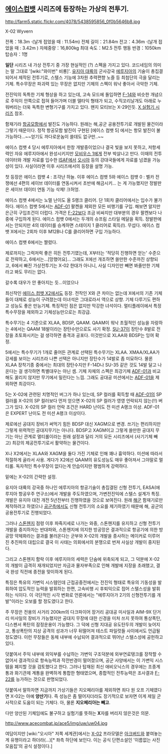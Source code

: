 == [[에이스컴뱃]] 시리즈에 등장하는 가상의 전투기. ==

http://farm5.static.flickr.com/4078/5438595856_0f0b5646b8.jpg

X-02 Wyvern

전폭：18.3m ·(날개 접었을 때 : 11.54m)
전체 길이：21.84m
전고：4.36m ·(날개 접었을 때 : 3.42m )
자체중량：16,800kg
최대 속도：M2.5
전투 행동 반경：1050km
탑승자：1명 


'''일단''' 시리즈 내 가상 전투기 중 가장 현실적인 (?) 스펙을 가지고 있다. 코드네임의 의미는 말 그대로 '[wiki:"와이번" 비룡]'. [[유지아 대륙]]의 군사강국 [[에루지아]]의 기술이 총집결되어서 제작된 전투기로, 스텔스 기능에 3차원 추력편향 노즐 등 최첨단의 극을 달리는 기체. 특수무장은 파괴력 있는 무장은 없지만 기체의 스펙이 워낙 좋아서 극악한 기체.

전진익의 독특한 기체 형상을 하고 있는데, 고속 모드에 돌입하면 [[F-14]]와 비슷한 개념으로 주익이 안쪽으로 접혀 들어가며 더블 델타익 형태가 되고, 수직꼬리날개도 아래로 누워버리는 더욱 독특한 변형기구를 가지고 있다. 왠지 모티브는 X-29인듯. [[X 실험기 시리즈]] 참조.

함재기라 [[항공모함]]에서 발진도 가능하다. 원래는 해,공군 공용전투기로 개발된 물건이라 그렇기 때문이다. 정작 항공모함 발진이 구현된 [에이스 컴뱃 5] 에서는 항모 발진이 불가능하다...~~얻기도 까다로운놈이 쓸데도 없구만..~~

에이스 컴뱃 4 당시 에루지아에서 한창 개발중이었으나 결국 빛을 보지 못하고, 저항세력인 자유 에루지아에서 완성시키지만 [[모비우스 1]]에게 전부 박살나고 만다. 이때의 전투 데이터와 개발 자료를 입수한 [[ISAF]]에서 [[오시아]] 등의 강대국들에게 자료를 넘겼을 가능성이 있다. 사실이라면 이후 시리즈에서의 등장을 설명 가능.

첫 등장은 에이스 컴뱃 4 : 조각난 하늘. 이후 에이스 컴뱃 5와 에이스 컴뱃 0 : 벨카 전쟁에선 4편의 세이브 데이터를 연동시켜서 초반에 해금시키… 는 게 가능했지만 정발판은 세이브 데이터 연동 기능 삭제! 크허엉.

에이스 컴뱃 4에서는 노멀 난이도 올 S랭크 클리어. 단 1회차 클리어에서는 입수가 불가하다. 
에이스 컴뱃 5에서는 [[ADF-01]] 팔켄을 제외한 모든 비행기를 구입. 해보면 알지만 은근히 구입조건이 더럽다. 가격은 [[F-22]]보다 조금 비싸지만 대부분의 경우 팔켄보다 나중에 구입하게 된다. 
에이스 컴뱃 0에서는 두개의 슈프림 스타일 메달을 획득. 정발판에서는 안되지만 4의 데이터를 승계하면 스테이지 1 클리어로 획득(!). 무섭다.
에이스 컴뱃 X에서는 2회차 이후 M12B나 C를 클리어하면 구입 가능하다. 

에이스 컴뱃 6에서는 짤렸다.

제로까지는 그럭저럭 좋은 히든 전투기였는데, X부터는 '적당히 진행하면 얻는' 수준으로 전략하고, 6에서는...[망했어요]... 그래도 X에선 개조하면 쓸만한 수준까진 상향되고, 6에서 빠진 가상전투기는 X-02 한대가 아니니, 사실 디자인만 빼면 봐줄만한 기체라고 봐도 무리는 없다.

갈수록 대우가 안 좋아지는 듯...이었으나
 
최신작인 [[에이스 컴뱃 X2]]에서도 등장. 전작인 X와 큰 차이는 없는데 X에서의 기존 기체들이 대체로 성능이 구려졌는데 이녀석은 그대로라서 역으로 상향. 기체 다루기도 편하고 성능도 좋은 만능기체. 특징적인 점은 없지만 막강한 녀석이다. 멀티플레이에서 특정 특수무장을 제외하고 기체성능만으로는 최강급.

특수무기는 4 기준으로 XLAA, BDSP, QAAM. QAAM이 워낙 초월적인 성능을 자랑하는 4에서는 QAAM 18발이라는 장탄수만으로도 사기 확정. [[SU-37]]이 장탄수 8발로 전장을 초토화시키는 걸 생각하면 충격과 공포다. 이것만으로 XLAA와 BDSP는 잉여 확정.

5에서는 특수무기가 1개로 줄어든 관계로 선택된 특수무기는 XLAA. XMAA/XLAA가 강세를 보이는 시리즈라 나쁜 선택은 아니지만 장탄수가 14발로 좀 미묘하다. 물론 XLAA 장착기종 중에서는 최대의 장탄수지만 F-14D나 SU-35 같은 것도 14발 달고 나온다는 걸 생각하면 특별대우는 아닌 셈. 기체 자체의 스펙은 최강기체 [[ADF-01]]과 비교해도 꿀리지 않지만 무기에서 밀린다는 느낌. 그래도 공대공 미션에서는 [[ADF-01]]을 제외하면 최강이다.

5는 X-02에 관련된 치명적인 버그가 하나 있는데, SP 컬러를 획득할 때 [[ADF-01]]의 SP 컬러를 X-02의 SP 컬러보다 먼저 얻으면 X-02의 SP 컬러가 영영 언락되지 않는(!!) 버그가 있다. X-02의 SP 컬러 언락 조건은 HARD 난이도 전 미션 A랭크 이상. ADF-01은 EXPERT 난이도 전 미션 A랭크 이상이다.

제로에선 공대지 장비가 써먹기 힘든 BDSP 대신 XAGM으로 변경. 쓰기는 편리하지만 그렇게 위력적인 공대지무기는 아니다. BDSP고 XAGM이고 그렇게 쓸만한 공대지 무기는 아닌 관계로 멀티롤이라는 원래 설정과 달리 거의 모든 시리즈에서 (사기기체 빼고) 최강의 제공전투기로서 활약하는 물건이다.

X나 X2에서는 XLAA와 XAGM을 둘다 가진 기체로 인해 꽤나 흉악하다. 미션에 따라서 적절하게 골라서 사용. 게다가 X2에선 QAAM의 유도성능도 매우 좋아져서 그야말로 멀티롤. 독자적인 특수무장이 없다는게 안습이지만 평범하게 강력하다.

밑에는 X-02의 간략한 설정.


유지아 대륙의 강국중 하나인 에루지아의 항공기술이 총집결된 신형 전투기, EASA(에루지아 항공우주 연구소)에서 개발을 주도하였으며, 가변전진익에 스텔스 설계가 특징. 개발은 유지아 대전 개전 5년전부터 진행하였을 것으로 보여진다. 원래 [[해군]] 함재기로만 제작하려고 하였으나 [[공군]]측에서도 신형 전투기의 소요를 제기하였기 때문에 해, 공군의 공용전투기로 진행되었다.

그러나 [[스톤헨지]] 점령 이후 파죽지세로 나가는 와중, 스톤헨지를 유지하고 신형 전투기 개발을 중지하자는 반대파와, 스톤헨지에 의지한 방공망은 결과적으로 항공기에 의한 방공망 약체화라는 결과를 불러온다는 군부와 X-02의 개발을 종사하는 메이커로 이루어진 추진파의 대립으로 결국 이 사태는 의회에서의 분쟁으로 번져 사실상 개발이 중지된다.

그리고 스톤헨지 함락 이후 에루지아의 세력은 단숨에 위축되게 되고, 그 덕분에 X-02의 개발이 급격히 재개되었지만 자금과 물자부족으로 인해 개발에 지장을 초래했고, 결국 완성 직전에 종전을 맞이하게 된다.

특징은 특유의 가변익 시스템인데 근접공중전에서는 전진익 형태로 특유의 기동성을 발휘하여 압도적인 능력을 발휘하는 한편, 고속비행 시 후퇴익으로 접어 스텔스성을 발휘하는 식이다. 이 극단적인 시각 변화로 언론에서는 "에루지아가 2기의 신형전투기를 개발"이라는 오보를 할 정도였다고 한다.

주 무장은 전용의 사거리 200km의 다크파이어 장거리 공대공 미사일과 AIM-9X 단거리 미사일의 장비가 가능했지만 공대지 무장에 대한 신경을 미처 쓰지 못하여 통상폭탄,디스펜서 폭탄의 잠정운용이 가능했다. 그 덕에 신형 지대공 유도탄두의 개발이 늦어지고, 통상폭탄의 지상 공격의 성과가 너무 뒤떨어져 테스트 파일럿들 사이에서도 언급될 정도였다. 이런 무장들은 동체 내부에 수납되어 결과적으로 뛰어난 스텔스성에 공헌하고 있다.

덧붙여서 주익 내부에 외익부를 수납하는 가변익 구조덕분에 외부연료탱크를 장착할 수 없어서 결과적으로 항속능력과 작전반경이 떨어졌으며, 공군 사양에서는 이 가변익 시스템을 폐지할 것을 검토했다고 한다. 그러나 탑재된 최신 애비오닉스의 경우에는 조종계통과 화기관제 계통을 완벽하게 통합한 형태였으며, 종합적인 전투능력은 조사결과 [[F-22]]를 능가하는 것으로 판명되었다.



덧붙여서 말하자면 지금까지 가상기들은 지오페리아를 제외하면 죄다 원 오프 기체였다면 X-02는 아예 '''양산기'''다. 즉 성능은 좀 떨어지더라도 장기적으로 보자면 이게 제일 군사적으로 도움이 되는 기체다. 아, 물론 '''지오페리아는 빼고'''.

다만 양산된 기체임에도 불구하고 실험기를 뜻하는 '''X'''자를 버리지 않은것은 의문.

http://www.acecombat.jp/ace5/img/uw/uw04.jpg

여담이지만 [wiki:"오시아" 저쪽 세계관]에서는 [[X-02]] 프라모델은 [[아크버드]]와 붙여놓는게 유행이라고 하더라(...)[* 좌측 하단에 보인다. 이는 공식 단편소설인 '이름없는 사진 모음집'의 공식 설정이다.]
